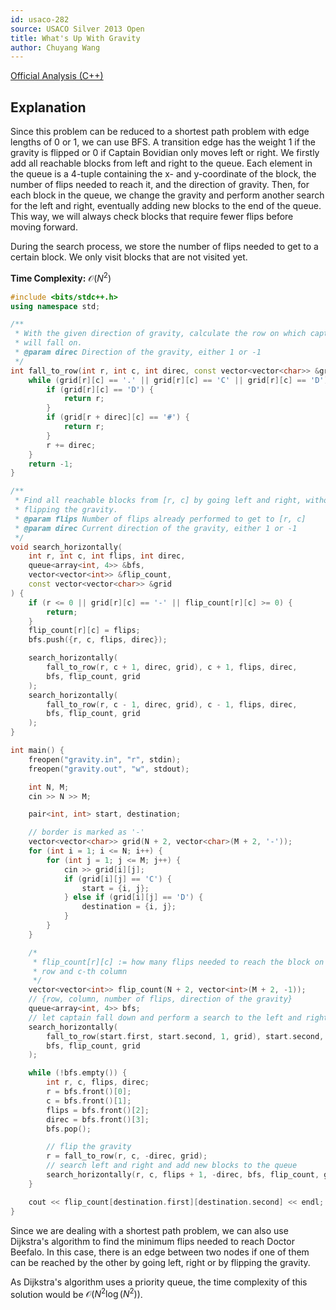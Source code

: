 ```yaml
---
id: usaco-282
source: USACO Silver 2013 Open
title: What's Up With Gravity
author: Chuyang Wang
---
```


[Official Analysis (C++)](http://www.usaco.org/current/data/sol_gravity.html)


## Explanation

Since this problem can be reduced to a shortest path problem with edge lengths
of 0 or 1, we can use BFS. A transition edge has the weight 1 if the gravity is
flipped or 0 if Captain Bovidian only moves left or right. We firstly add all
reachable blocks from left and right to the queue. Each element in the queue is
a 4-tuple containing the x- and y-coordinate of the block, the number of flips
needed to reach it, and the direction of gravity. Then, for each block in the
queue, we change the gravity and perform another search for the left and right,
eventually adding new blocks to the end of the queue. This way, we will always
check blocks that require fewer flips before moving forward.

During the search process, we store the number of flips needed to get to a
certain block. We only visit blocks that are not visited yet.

**Time Complexity:** $\mathcal{O}(N^2)$

<LanguageSection>
<CPPSection>

```cpp
#include <bits/stdc++.h>
using namespace std;

/**
 * With the given direction of gravity, calculate the row on which captain
 * will fall on.
 * @param direc Direction of the gravity, either 1 or -1
 */
int fall_to_row(int r, int c, int direc, const vector<vector<char>> &grid) {
	while (grid[r][c] == '.' || grid[r][c] == 'C' || grid[r][c] == 'D') {
		if (grid[r][c] == 'D') {
			return r;
		}
		if (grid[r + direc][c] == '#') {
			return r;
		}
		r += direc;
	}
	return -1;
}

/**
 * Find all reachable blocks from [r, c] by going left and right, without
 * flipping the gravity.
 * @param flips Number of flips already performed to get to [r, c]
 * @param direc Current direction of the gravity, either 1 or -1
 */
void search_horizontally(
	int r, int c, int flips, int direc,
	queue<array<int, 4>> &bfs,
	vector<vector<int>> &flip_count,
	const vector<vector<char>> &grid
) {
	if (r <= 0 || grid[r][c] == '-' || flip_count[r][c] >= 0) {
		return;
	}
	flip_count[r][c] = flips;
	bfs.push({r, c, flips, direc});

	search_horizontally(
		fall_to_row(r, c + 1, direc, grid), c + 1, flips, direc,
		bfs, flip_count, grid
	);
	search_horizontally(
		fall_to_row(r, c - 1, direc, grid), c - 1, flips, direc,
		bfs, flip_count, grid
	);
}

int main() {
	freopen("gravity.in", "r", stdin);
	freopen("gravity.out", "w", stdout);

	int N, M;
	cin >> N >> M;

	pair<int, int> start, destination;

	// border is marked as '-'
	vector<vector<char>> grid(N + 2, vector<char>(M + 2, '-'));
	for (int i = 1; i <= N; i++) {
		for (int j = 1; j <= M; j++) {
			cin >> grid[i][j];
			if (grid[i][j] == 'C') {
				start = {i, j};
			} else if (grid[i][j] == 'D') {
				destination = {i, j};
			}
		}
	}

	/*
	 * flip_count[r][c] := how many flips needed to reach the block on the r-th
	 * row and c-th column
	 */
	vector<vector<int>> flip_count(N + 2, vector<int>(M + 2, -1));
	// {row, column, number of flips, direction of the gravity}
	queue<array<int, 4>> bfs;
	// let captain fall down and perform a search to the left and right
	search_horizontally(
		fall_to_row(start.first, start.second, 1, grid), start.second, 0, 1,
		bfs, flip_count, grid
	);

	while (!bfs.empty()) {
		int r, c, flips, direc;
		r = bfs.front()[0];
		c = bfs.front()[1];
		flips = bfs.front()[2];
		direc = bfs.front()[3];
		bfs.pop();

		// flip the gravity
		r = fall_to_row(r, c, -direc, grid);
		// search left and right and add new blocks to the queue
		search_horizontally(r, c, flips + 1, -direc, bfs, flip_count, grid);
	}

	cout << flip_count[destination.first][destination.second] << endl;
}
```

</CPPSection>
</LanguageSection>


<Info title="Alternative Solution">

Since we are dealing with a shortest path problem, we can also use Dijkstra's
algorithm to find the minimum flips needed to reach Doctor Beefalo. In this case,
there is an edge between two nodes if one of them can be reached by the other by
going left, right or by flipping the gravity. 

As Dijkstra's algorithm uses a priority queue, the time complexity of this 
solution would be $\mathcal{O}(N^2 \log (N^2))$. 

</Info>
